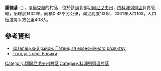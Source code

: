 {{coord|50|56|55|N|31|6|19|E|scale:100000|display=title}}

'''諾維基'''（{{lang-uk|Новики}}），是[[烏克蘭|烏克蘭]]的村落，位於該國北部[[切爾尼戈夫州|切爾尼戈夫州]]，由[[科澤列齊區|科澤列齊區]]負責管轄，始建於1632年，面積0.47平方公里，海拔高度113米，2001年人口193，人口密度每平方公里408人。

==參考資料==
* [http://cg.gov.ua/web_docs/1/2014/03/docs/KOZELETS.PDF Козелецький район. Потенціал економічного розвитку]{{Wayback|url=http://cg.gov.ua/web_docs/1/2014/03/docs/KOZELETS.PDF |date=20151222113731 }}
* [http://weather.in.ua/ua/chernigovskaja/17323 Погода в селі Новики]{{Wayback|url=http://weather.in.ua/ua/chernigovskaja/17323 |date=20160305081512 }}

[[Category:切爾尼戈夫州村落|Category:切爾尼戈夫州村落]]
[[Category:科澤列齊區村落|Category:科澤列齊區村落]]


{{Chernihiv-geo-stub}}